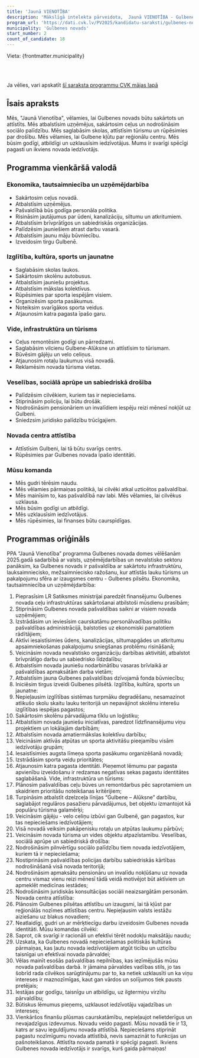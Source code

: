 ```yaml
---
title: 'Jaunā VIENOTĪBA'
description: 'Mākslīgā intelekta pārveidota,  Jaunā VIENOTĪBA - Gulbenes novads programma vienkāršā valodā'
program_url: 'https://dati.cvk.lv/PV2025/kandidatu-saraksti/gulbenes-novads/jauna-vienotiba'
municipality: 'Gulbenes novads'
start_number: 2
count_of_candidate: 18
---
```



Vieta: {frontmatter.municipality}<br/>

<Badge text="Ceļu infrastruktūras sakārtošana" variant="note" size="small" /> <Badge text="Uzņēmējdarbības atbalsts" variant="note" size="small" /> <Badge text="Izglītības sistēmas saglabāšana" variant="note" size="small" /> <Badge text="Tūrisma attīstība" variant="note" size="small" /> <Badge text="Sociālā palīdzība un drošība" variant="note" size="small" />

<br/><br/> 

<Card title='Šis ir mākslīga intelekta ģenerēts apraksts' icon='starlight'>
    Ja vēlies, vari apskatīt <a href={frontmatter.program_url} target='_blank'>šī saraksta programmu CVK mājas lapā</a>
    </Card>

## Īsais apraksts

Mēs, "Jaunā Vienotība", vēlamies, lai Gulbenes novads būtu sakārtots un attīstīts. Mēs atbalstīsim uzņēmējus, sakārtosim ceļus un nodrošināsim sociālo palīdzību. Mēs saglabāsim skolas, attīstīsim tūrismu un rūpēsimies par drošību. Mēs vēlamies, lai Gulbene kļūtu par reģionālu centru. Mēs būsim godīgi, atbildīgi un uzklausīsim iedzīvotājus. Mums ir svarīgi spēcīgi pagasti un ikviens novada iedzīvotājs.

## Programma vienkāršā valodā

### Ekonomika, tautsaimniecība un uzņēmējdarbība
*   Sakārtosim ceļus novadā.
*   Atbalstīsim uzņēmējus.
*   Pašvaldībā būs godīga personāla politika.
*   Risināsim jautājumus par ūdeni, kanalizāciju, siltumu un atkritumiem.
*   Atbalstīsim brīvprātīgos un sabiedriskās organizācijas.
*   Palīdzēsim jauniešiem atrast darbu vasarā.
*   Atbalstīsim jaunu māju būvniecību.
*   Izveidosim tirgu Gulbenē.

### Izglītība, kultūra, sports un jaunatne
*   Saglabāsim skolas laukos.
*   Sakārtosim skolēnu autobusus.
*   Atbalstīsim jauniešu projektus.
*   Atbalstīsim mākslas kolektīvus.
*   Rūpēsimies par sporta iespējām visiem.
*   Organizēsim sporta pasākumus.
*   Noteiksim svarīgākos sporta veidus.
*   Atjaunosim katra pagasta īpašo garu.

### Vide, infrastruktūra un tūrisms
*   Ceļus remontēsim godīgi un pārredzami.
*   Saglabāsim vilcienu Gulbene-Alūksne un attīstīsim to tūrismam.
*   Būvēsim gājēju un velo celiņus.
*   Atjaunosim rotaļu laukumus visā novadā.
*   Reklamēsim novada tūrisma vietas.

### Veselības, sociālā aprūpe un sabiedriskā drošība
*   Palīdzēsim cilvēkiem, kuriem tas ir nepieciešams.
*   Stiprināsim policiju, lai būtu drošāk.
*   Nodrošināsim pensionāriem un invalīdiem iespēju reizi mēnesī nokļūt uz Gulbeni.
*   Sniedzsim juridisko palīdzību trūcīgajiem.

### Novada centra attīstība
*   Attīstīsim Gulbeni, lai tā būtu svarīgs centrs.
*   Rūpēsimies par Gulbenes novada īpašo identitāti.

### Mūsu komanda
*   Mēs gudri tērēsim naudu.
*   Mēs vēlamies pārmaiņas politikā, lai cilvēki atkal uzticētos pašvaldībai.
*   Mēs mainīsim to, kas pašvaldībā nav labi. Mēs vēlamies, lai cilvēkus uzklausa.
*   Mēs būsim godīgi un atbildīgi.
*   Mēs uzklausīsim iedzīvotājus.
*   Mēs rūpēsimies, lai finanses būtu caurspīdīgas.

## Programmas oriģināls

PPA “Jaunā Vienotība” programma Gulbenes novada domes vēlēšanām 2025.gadā sadarbībā ar valsts, uzņēmējdarbības un nevalstisko sektoru panāksim, ka Gulbenes novads ir pašvaldība ar sakārtotu infrastruktūru, lauksaimniecisko, mežsaimniecisko ražošanu, kur attīstās lauku tūrisms un pakalpojumu sfēra ar izaugsmes centru - Gulbenes pilsētu.
Ekonomika, tautsaimniecība un uzņēmējdarbība:
1. Pieprasīsim LR Satiksmes ministrijai paredzēt finansējumu Gulbenes novada ceļu infrastruktūras sakārtošanai atbilstoši mūsdienu prasībām;
2. Stiprināsim Gulbenes novada pašvaldības saikni ar visiem novada uzņēmējiem;
3. Izstrādāsim un ieviesīsim caurskatāmu personālvadības politiku pašvaldības administrācijā, balstoties uz ekonomiski pamatotiem rādītājiem;
4. Aktīvi iesaistīsimies ūdens, kanalizācijas, siltumapgādes un atkritumu apsaimniekošanas pakalpojumu sniegšanas problēmu risināšanā;
5. Veicināsim novada nevalstisko organizāciju darbības aktivitāti, atbalstot brīvprātīgo darbu un sabiedrisko līdzdalību;
6. Atbalstīsim novada jauniešu nodarbinātību vasaras brīvlaikā ar pašvaldības apmaksātām darba vietām;
7. Atbalstīsim jauna Gulbenes pašvaldības dzīvojamā fonda būvniecību;
8. Iniciēsim tirgus izveidi Gulbenes pilsētā.
Izglītība, kultūra, sports un jaunatne:
1. Nepieļausim izglītības sistēmas turpmāku degradēšanu, nesamazinot atlikušo skolu skaitu lauku teritorijā un nepavājinot skolēnu interešu izglītības iespējas pagastos;
2. Sakārtosim skolēnu pārvadājuma tīklu un loģistiku;
3. Atbalstīsim novada jauniešu iniciatīvas, paredzot līdzfinansējumu viņu projektiem un lokālajām darbībām;
4. Atbalstīsim novada amatiermākslas kolektīvu darbību;
5. Veicināsim aktīvās atpūtas un sporta aktivitāšu pieejamību visām iedzīvotāju grupām;
6. Iesaistīsimies augsta līmeņa sporta pasākumu organizēšanā novadā;
7. Izstrādāsim sporta veidu prioritātes;
8. Atjaunosim katra pagasta identitāti. Pieņemot lēmumu par pagasta apvienību izveidošanu ir redzamas negatīvas sekas pagastu identitātes saglabāšanā.
Vide, infrastruktūra un tūrisms:
1. Plānosim pašvaldības ceļu būves un remontdarbus pēc saprotamiem un skaidriem prioritāšu noteikšanas kritērijiem;
2. Turpināsim atbalstīt dzelzceļa līnijas “Gulbene – Alūksne” darbību, saglabājot regulāros pasažieru pārvadājumus, bet objektu izmantojot kā populāru tūrisma galamērķi;
3. Veicināsim gājēju - velo celiņu izbūvi gan Gulbenē, gan pagastos, kur tas nepieciešams iedzīvotājiem;
4. Visā novadā veiksim pakāpenisku rotaļu un atpūtas laukumu pārbūvi;
5. Veicināsim novada tūrisma un vides objektu atpazīstamību.
Veselības, sociālā aprūpe un sabiedriskā drošība:
1. Nodrošināsim pilnvērtīgu sociālo palīdzību tiem novada iedzīvotājiem, kuriem tā ir nepieciešama;
2. Nostiprināsim pašvaldības policijas darbību sabiedriskās kārtības nodrošināšanā visā novada teritorijā;
3. Nodrošināsim apmaksātu pensionāru un invalīdu nokļūšanu uz novada centru vismaz vienu reizi mēnesī tādā veidā motivējot būt aktīviem un apmeklēt medicīnas iestādes;
4. Nodrošināsim juridiskās konsultācijas sociāli neaizsargātām personām.
Novada centra attīstība:
1. Plānosim Gulbenes pilsētas attīstību un izaugsmi, lai tā kļūst par reģionālās nozīmes attīstības centru. Nepieļausim valsts iestāžu aiziešanu uz blakus novadiem;
2. Neatlaidīgi, gudri un ar mērķtiecīgu darbu izveidosim Gulbenes novada identitāti.
Mūsu komandas cilvēki:
1. Saprot, cik svarīgi ir racionāli un efektīvi tērēt nodokļu maksātāju naudu;
2. Uzskata, ka Gulbenes novadā nepieciešamas politiskās kultūras pārmaiņas, kas ļautu novada iedzīvotājiem atgūt ticību un uzticību taisnīgai un efektīvai novada pārvaldei;
3. Vēlas mainīt esošās pašvaldības nepilnības, kas iezīmējušās mūsu novada pašvaldības darbā. Ir jāmaina pārvaldes vadības stils, jo tas šobrīd rada cilvēkos sarūgtinājumu par to, ka netiek uzklausīti un ka viņu intereses ir maznozīmīgas, kaut gan vārdos un solījumos tiek pausts pretējais;
4. Iestājas par godīgu, taisnīgu un atbildīgu, uz ilgtermiņu virzītu pārvaldību;
5. Būtiskus lēmumus pieņems, uzklausot iedzīvotāju vajadzības un intereses;
6. Vienkāršos finanšu plūsmas caurskatāmību, nepieļaujot nelietderīgus un nevajadzīgus izdevumus.
Novadu veido pagasti. Mūsu novadā tie ir 13, katrs ar savu ieguldījumu novada attīstībā. Nepieciešams stiprināt pagastu nozīmīgumu novada attīstībā, nevis samazināt to funkcijas un pašnoteikšanos. Attīstīta novada pamatā ir spēcīgi pagasti. Ikviens Gulbenes novada iedzīvotājs ir svarīgs, kurš gaida pārmaiņas!
